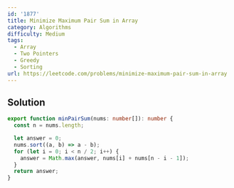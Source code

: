 ```yaml
---
id: '1877'
title: Minimize Maximum Pair Sum in Array
category: Algorithms
difficulty: Medium
tags:
  - Array
  - Two Pointers
  - Greedy
  - Sorting
url: https://leetcode.com/problems/minimize-maximum-pair-sum-in-array
---
```


## Solution

```typescript showLineNumbers
export function minPairSum(nums: number[]): number {
  const n = nums.length;

  let answer = 0;
  nums.sort((a, b) => a - b);
  for (let i = 0; i < n / 2; i++) {
    answer = Math.max(answer, nums[i] + nums[n - i - 1]);
  }
  return answer;
}
```
